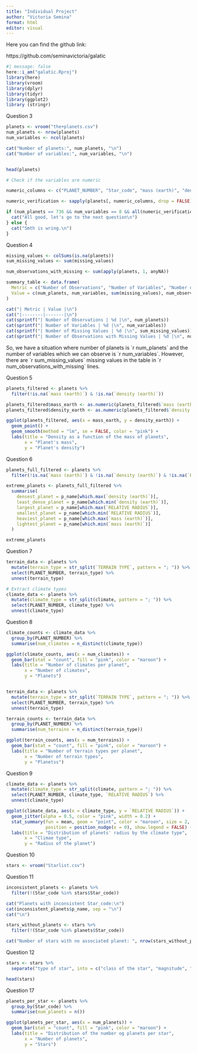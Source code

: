 ```yaml
---
title: "Individual Project"
author: "Victoria Semina"
format: html
editor: visual
---
```


Here you can find the github link:

https://github.com/seminavictoria/galatic

```r
#| message: false
here::i_am("galatic.Rproj")
library(here)
library(vroom)
library(dplyr)
library(tidyr)
library(ggplot2)
library (stringr)
```

Question 3

```r
planets <- vroom("the+planets.csv")
num_planets <- nrow(planets)
num_variables <- ncol(planets)

cat("Number of planets:", num_planets, "\n")
cat("Number of variables:", num_variables, "\n")


head(planets)

# Check if the variables are numeric

numeric_columns <- c("PLANET_NUMBER", "Star_code", "mass (earth)", "density (earth)", "RELATIVE RADIUS")

numeric_verification <- sapply(planets[, numeric_columns, drop = FALSE], is.numeric)

if (num_planets == 736 && num_variables == 8 && all(numeric_verification)) {
  cat("All good, let's go to the next question\n")
} else {
  cat("Smth is wring.\n")
}

```

Question 4

```r
missing_values <- colSums(is.na(planets))
sum_missing_values <- sum(missing_values)

num_observations_with_missing <- sum(apply(planets, 1, anyNA))

summary_table <- data.frame(
  Metric = c("Number of Observations", "Number of Variables", "Number of Missing Values", "Number of Observations with Missing Values"),
  Value = c(num_planets, num_variables, sum(missing_values), num_observations_with_missing)
)

cat("| Metric | Value |\n")
cat("|--------|-------|\n")
cat(sprintf("| Number of Observations | %d |\n", num_planets))
cat(sprintf("| Number of Variables | %d |\n", num_variables))
cat(sprintf("| Number of Missing Values | %d |\n", sum_missing_values))
cat(sprintf("| Number of Observations with Missing Values | %d |\n", num_observations_with_missing))
```

So, we have a situation where number of planets is \`r num_planets\` and the number of variables which we can observe is \`r num_variables\`. However, there are \`r sum_missing_values\` missing values in the table in \`r num_observations_with_missing\` lines.

Question 5

```r

planets_filtered <- planets %>%
  filter(!is.na(`mass (earth)`) & !is.na(`density (earth)`))

planets_filtered$mass_earth <- as.numeric(planets_filtered$`mass (earth)`)
planets_filtered$density_earth <- as.numeric(planets_filtered$`density (earth)`)

ggplot(planets_filtered, aes(x = mass_earth, y = density_earth)) +
  geom_point() +
  geom_smooth(method = "lm", se = FALSE, color = "pink") +  
  labs(title = "Density as a function of the mass of planets",
       x = "Planet's mass",
       y = "Planet's density")
```

Question 6

```r
planets_full_filtered <- planets %>%
  filter(!is.na(`mass (earth)`) & !is.na(`density (earth)`) & !is.na(`RELATIVE RADIUS`))

extreme_planets <- planets_full_filtered %>%
  summarise(
    densest_planet = p_name[which.max(`density (earth)`)],
    least_dense_planet = p_name[which.min(`density (earth)`)],
    largest_planet = p_name[which.max(`RELATIVE RADIUS`)],
    smallest_planet = p_name[which.min(`RELATIVE RADIUS`)],
    heaviest_planet = p_name[which.max(`mass (earth)`)],
    lightest_planet = p_name[which.min(`mass (earth)`)]
  )

extreme_planets
```

Question 7

```r

terrain_data <- planets %>%
  mutate(terrain_type = str_split(`TERRAIN TYPE`, pattern = "; ")) %>%
  select(PLANET_NUMBER, terrain_type) %>%
  unnest(terrain_type)

# Extract climate types
climate_data <- planets %>%
  mutate(climate_type = str_split(climate, pattern = "; ")) %>%
  select(PLANET_NUMBER, climate_type) %>%
  unnest(climate_type)

```

Question 8

```r
climate_counts <- climate_data %>%
  group_by(PLANET_NUMBER) %>%
  summarise(num_climates = n_distinct(climate_type))

ggplot(climate_counts, aes(x = num_climates)) +
  geom_bar(stat = "count", fill = "pink", color = "maroon") +
  labs(title = "Number of climates per planet",
       x = "Number of climates",
       y = "Planets")


terrain_data <- planets %>%
  mutate(terrain_type = str_split(`TERRAIN TYPE`, pattern = "; ")) %>%
  select(PLANET_NUMBER, terrain_type) %>%
  unnest(terrain_type)

terrain_counts <- terrain_data %>%
  group_by(PLANET_NUMBER) %>%
  summarise(num_terrains = n_distinct(terrain_type))

ggplot(terrain_counts, aes(x = num_terrains)) +
  geom_bar(stat = "count", fill = "pink", color = "maroon") +
  labs(title = "Number of terrain types per planet",
       x = "Number of terrain types",
       y = "Planetss")
```

Question 9

```r
climate_data <- planets %>%
  mutate(climate_type = str_split(climate, pattern = "; ")) %>%
  select(PLANET_NUMBER, climate_type, `RELATIVE RADIUS`) %>%
  unnest(climate_type)

ggplot(climate_data, aes(x = climate_type, y = `RELATIVE RADIUS`)) +
  geom_jitter(alpha = 0.5, color = "pink", width = 0.2) +
  stat_summary(fun = mean, geom = "point", color = "maroon", size = 2, 
               position = position_nudge(x = 0), show.legend = FALSE) +
  labs(title = "Distribution of planets' radius by the climate type",
       x = "Climae type",
       y = "Radius of the planet")
```

Question 10

```r
stars <- vroom("Starlist.csv")
```

Question 11

```r
inconsistent_planets <- planets %>%
  filter(!(Star_code %in% stars$Star_code))

cat("Planets with inconsistent Star_code:\n")
cat(inconsistent_planets$p_name, sep = "\n")
cat("\n")

stars_without_planets <- stars %>%
  filter(!(Star_code %in% planets$Star_code))

cat("Number of stars with no associated planet: ", nrow(stars_without_planets), "\n")

```

Question 12

```r
stars <- stars %>%
  separate("type of star", into = c("class of the star", "magnitude", "luminosity_class"), sep = "|")

head(stars)
```

Question 17

```r
planets_per_star <- planets %>%
  group_by(Star_code) %>%
  summarise(num_planets = n())

ggplot(planets_per_star, aes(x = num_planets)) +
  geom_bar(stat = "count", fill = "pink", color = "maroon") +
  labs(title = "Distribution of the number og planets per star",
       x = "Number of planets",
       y = "Stars")
```
